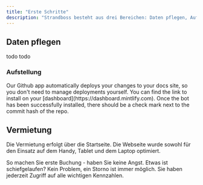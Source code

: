 ```yaml
---
title: "Erste Schritte"
description: "Strandboss besteht aus drei Bereichen: Daten pflegen, Aufstellung und Vermietung."
---
```


## Daten pflegen

<AccordionGroup>
  <Accordion title="Stammdaten" icon="database">
    todo
  </Accordion>

  <Accordion title="Einstellungen" icon="gear">
    todo
  </Accordion>
</AccordionGroup>

### Aufstellung

<AccordionGroup>
  <Accordion title="Auf der Karte platzieren" icon="map">
    Our Github app automatically deploys your changes to your docs site, so you
    don't need to manage deployments yourself. You can find the link to install on
    your [dashboard](https://dashboard.mintlify.com). Once the bot has been
    successfully installed, there should be a check mark next to the commit hash
    of the repo.
  </Accordion>
</AccordionGroup>

## Vermietung

Die Vermietung erfolgt über die Startseite. Die Webseite wurde sowohl für den Einsatz auf dem Handy, Tablet und dem Laptop optimiert.

<CardGroup cols={3}>
  <Card title="Ihre erste Buchung" icon="chair" href="/settings/global">
    So machen Sie erste Buchung - haben Sie keine Angst.
  </Card>

  <Card title="Buchung stornieren" icon="xmark" href="/api-playground/configuration">
    Etwas ist schiefgelaufen? Kein Problem, ein Storno ist immer möglich.
  </Card>

  <Card title="Auswertung" icon="chart-mixed" href="/analytics/supported-integrations">
    Sie haben jederzeit Zugriff auf alle wichtigen Kennzahlen.
  </Card>
</CardGroup>